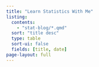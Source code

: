 ```yaml
---
title: "Learn Statistics With Me"
listing: 
  contents: 
    - "stat-blog/*.qmd"
  sort: "title desc"
  type: table
  sort-ui: false
  fields: [title, date]
page-layout: full
---
```

